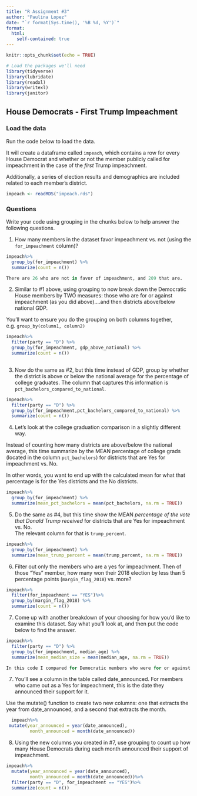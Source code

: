 ```yaml
---
title: "R Assignment #3"
author: "Paulina Lopez"
date: "`r format(Sys.time(), '%B %d, %Y')`"
format:
  html:
    self-contained: true
---
```


```r
knitr::opts_chunk$set(echo = TRUE)

# Load the packages we'll need
library(tidyverse)
library(lubridate)
library(readxl)
library(writexl)
library(janitor)

```

## House Democrats - First Trump Impeachment

### Load the data

Run the code below to load the data.

It will create a dataframe called `impeach`, which contains a row for every House Democrat and whether or not the member publicly called for impeachment in the case of the *first* Trump impeachment.

Additionally, a series of election results and demographics are included related to each member's district.

```r

impeach <- readRDS("impeach.rds")


```

### Questions

Write your code using grouping in the chunks below to help answer the following questions.

1)  How many members in the dataset favor impeachment vs. not (using the `for_impeachment` column)?

```r

impeach%>%
  group_by(for_impeachment) %>%
  summarize(count = n())

There are 26 who are not in favor of impeachment, and 209 that are.


```

2)  Similar to #1 above, using grouping to now break down the Democratic House members by TWO measures: those who are for or against impeachment (as you did above)....and then districts above/below national GDP.  
  
You'll want to ensure you do the grouping on both columns together, e.g. `group_by(column1, column2)`

```r

impeach%>%
  filter(party == "D") %>%  
  group_by(for_impeachment, gdp_above_national) %>%  
  summarize(count = n())
  

```

3)  Now do the same as #2, but this time instead of GDP, group by whether the district is above or below the national average for the percentage of college graduates. The column that captures this information is `pct_bachelors_compared_to_national`.

```r


impeach%>%
  filter(party == "D") %>%  
  group_by(for_impeachment,pct_bachelors_compared_to_national) %>%  
  summarize(count = n())


```

4)  Let's look at the college graduation comparison in a slightly different way.  
  
Instead of counting how many districts are above/below the national average, this time summarize by the MEAN percentage of college grads (located in the column `pct_bachelors`) for districts that are Yes for impeachment vs. No.  
  
In other words, you want to end up with the calculated mean for what that percentage is for the Yes districts and the No districts.

```r

impeach%>%
  group_by(for_impeachment) %>%
  summarize(mean_pct_bachelors = mean(pct_bachelors, na.rm = TRUE))


```

5)  Do the same as #4, but this time show the MEAN *percentage of the vote that Donald Trump received* for districts that are Yes for impeachment vs. No.  
The relevant column for that is `trump_percent`.

```r

impeach%>%
  group_by(for_impeachment) %>%
  summarize(mean_trump_percent = mean(trump_percent, na.rm = TRUE))

```

6)  Filter out only the members who are a yes for impeachment. Then of those "Yes" member, how many won their 2018 election by less than 5 percentage points (`margin_flag_2018`) vs. more?

```r

impeach%>%
  filter(for_impeachment == "YES")%>%
  group_by(margin_flag_2018) %>%
  summarize(count = n())

```

7)  Come up with another breakdown of your choosing for how you'd like to examine this dataset. Say what you'll look at, and then put the code below to find the answer.

```r

impeach%>%
  filter(party == "D") %>% 
  group_by(for_impeachment, median_age) %>%  
  summarize(mean_median_size = mean(median_age, na.rm = TRUE))

In this code I compared for Democratic members who were for or against impeachment and their median age.

```

7)  You'll see a column in the table called date_announced. For members who came out as a Yes for impeachment, this is the date they announced their support for it.  
  
Use the mutate() function to create two new columns: one that extracts the year from date_announced, and a second that extracts the month.

```r

  impeach%>%
 mutate(year_announced = year(date_announced),
         month_announced = month(date_announced))


```

8) Using the new columns you created in #7, use grouping to count up how many House Democrats during each month announced their support of impeachment.

```r

impeach%>%
  mutate(year_announced = year(date_announced),
         month_announced = month(date_announced))%>%
  filter(party == "D", for_impeachment == "YES")%>%
  summarize(count = n())

```



